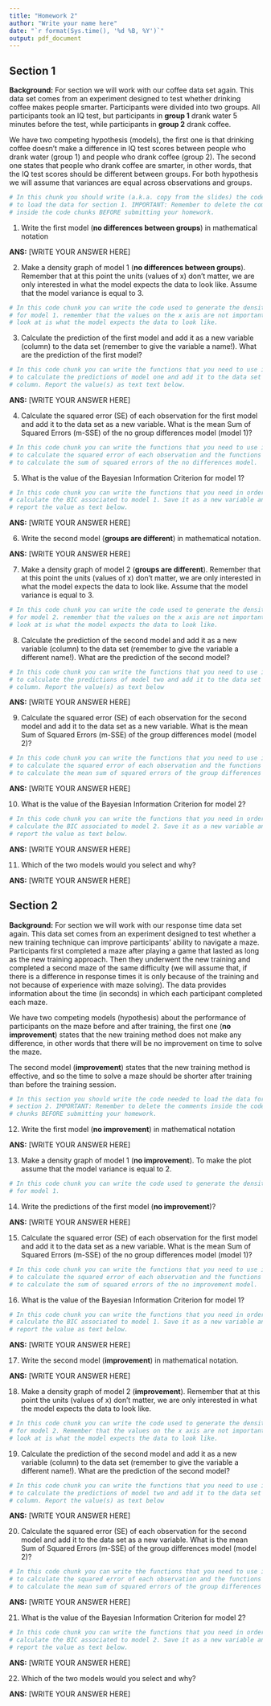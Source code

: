 ```yaml
---
title: "Homework 2"
author: "Write your name here"
date: "`r format(Sys.time(), '%d %B, %Y')`"
output: pdf_document
---
```


## Section 1

**Background:** For section we will work with our coffee data set again. 
This data set comes from an experiment designed to test whether  drinking coffee 
makes people smarter. Participants were divided into  two groups. All 
participants took an IQ test, but participants in **group 1** 
drank water 5 minutes before the test, while participants in **group 2** drank 
coffee. 

We have two competing hypothesis (models), the first one is that 
drinking coffee doesn't make a difference in IQ test scores between people who 
drank water (group 1) and people who drank coffee (group 2). The second one 
states that people who drank coffee are smarter, in other words, that the IQ 
test scores should be different between groups. For both hypothesis we will 
assume that variances are equal across observations and groups.

```r
# In this chunk you should write (a.k.a. copy from the slides) the code needed 
# to load the data for section 1. IMPORTANT: Remember to delete the comments 
# inside the code chunks BEFORE submitting your homework.
```

1. Write the first model (**no differences between groups**) in mathematical
notation

**ANS:** [WRITE YOUR ANSWER HERE]

2. Make a density graph of model 1 (**no differences between groups**). Remember 
that at this point the units (values of x) don't matter, we are only interested 
in what the model expects the data to look like. Assume that the model variance 
is equal to 3.

```r
# In this code chunk you can write the code used to generate the density plot
# for model 1. remember that the values on the x axis are not important, what we 
# look at is what the model expects the data to look like.
```

3. Calculate the prediction of the first model and add it as a new variable 
(column) to the data set (remember to give the variable a name!). What are the 
prediction of the first model?

```r
# In this code chunk you can write the functions that you need to use in order 
# to calculate the predictions of model one and add it to the data set as a new
# column. Report the value(s) as text text below.
```

**ANS:** [WRITE YOUR ANSWER HERE]

4. Calculate the squared error (SE) of each observation for the first model and
add it to the data set as a new variable. What is the mean Sum of Squared Errors 
(m-SSE) of the no group differences model (model 1)?

```r
# In this code chunk you can write the functions that you need to use in order 
# to calculate the squared error of each observation and the functions you need 
# to calculate the sum of squared errors of the no differences model.
```

5. What is the value of the Bayesian Information Criterion for model 1?

```r
# In this code chunk you can write the functions that you need in order to 
# calculate the BIC associated to model 1. Save it as a new variable and 
# report the value as text below.
```

**ANS:** [WRITE YOUR ANSWER HERE]

6. Write the second model (**groups are different**) in mathematical notation.

**ANS:** [WRITE YOUR ANSWER HERE]

7. Make a density graph of model 2 (**groups are different**). Remember that at 
this point the units (values of x) don't matter, we are only interested in what 
the model expects the data to look like. Assume that the model variance 
is equal to 3.

```r
# In this code chunk you can write the code used to generate the density plot
# for model 2. remember that the values on the x axis are not important, what we 
# look at is what the model expects the data to look like.
```

8. Calculate the prediction of the second model and add it as a new variable 
(column) to the data set (remember to give the variable a different name!). What 
are the prediction of the second model?

```r
# In this code chunk you can write the functions that you need to use in order 
# to calculate the predictions of model two and add it to the data set as a new
# column. Report the value(s) as text below
```

**ANS:** [WRITE YOUR ANSWER HERE]

9. Calculate the squared error (SE) of each observation for the second model and
add it to the data set as a new variable. What is the mean Sum of Squared Errors 
(m-SSE) of the group differences model (model 2)?

```r
# In this code chunk you can write the functions that you need to use in order 
# to calculate the squared error of each observation and the functions you need 
# to calculate the mean sum of squared errors of the group differences model.
```

**ANS:** [WRITE YOUR ANSWER HERE]

10. What is the value of the Bayesian Information Criterion for model 2?

```r
# In this code chunk you can write the functions that you need in order to 
# calculate the BIC associated to model 2. Save it as a new variable and 
# report the value as text below.
```

**ANS:** [WRITE YOUR ANSWER HERE]

11. Which of the two models would you select and why?

**ANS:** [WRITE YOUR ANSWER HERE]



## Section 2

**Background:** For section we will work with our response time data set again.
This data set comes from an experiment designed to test 
whether a new training technique can improve participants' ability to navigate 
a maze. Participants first completed a maze after playing a game that lasted 
as long as the new training approach. Then they underwent the new training 
and completed a second maze of the same difficulty (we will assume that, if 
there is a difference in response times it is only because of the training and
not because of experience with maze solving). The data provides 
information about the time (in seconds) in which each participant completed each 
maze.

We have two competing models (hypothesis) about the performance of participants
on the maze before and after training, the first one (**no improvement**) states 
that the new training method does not make any difference, in other words that 
there will be no improvement on time to solve the maze. 

The second model (**improvement**) states that the new training method is 
effective, and so the time to solve a maze should be shorter after training than 
before the training session.

```r
# In this section you should write the code needed to load the data for
# section 2. IMPORTANT: Remember to delete the comments inside the code 
# chunks BEFORE submitting your homework.
```

12. Write the first model (**no improvement**) in mathematical
notation

**ANS:** [WRITE YOUR ANSWER HERE]

13. Make a density graph of model 1 (**no improvement**). To make the plot 
assume that the model variance is equal to 2.

```r
# In this code chunk you can write the code used to generate the density plot
# for model 1.
```

14. Write the predictions of the first model (**no improvement**)?

**ANS:** [WRITE YOUR ANSWER HERE]

15. Calculate the squared error (SE) of each observation for the first model and
add it to the data set as a new variable. What is the mean Sum of Squared Errors 
(m-SSE) of the no group differences model (model 1)?

```r
# In this code chunk you can write the functions that you need to use in order 
# to calculate the squared error of each observation and the functions you need 
# to calculate the sum of squared errors of the no improvement model.
```

16. What is the value of the Bayesian Information Criterion for model 1?

```r
# In this code chunk you can write the functions that you need in order to 
# calculate the BIC associated to model 1. Save it as a new variable and 
# report the value as text below.
```

**ANS:** [WRITE YOUR ANSWER HERE]

17. Write the second model (**improvement**) in mathematical notation.

**ANS:** [WRITE YOUR ANSWER HERE]

18. Make a density graph of model 2 (**improvement**). Remember that at 
this point the units (values of x) don't matter, we are only interested in what 
the model expects the data to look like.

```r
# In this code chunk you can write the code used to generate the density plot
# for model 2. Remember that the values on the x axis are not important, what we 
# look at is what the model expects the data to look like.
```

19. Calculate the prediction of the second model and add it as a new variable 
(column) to the data set (remember to give the variable a different name!). What 
are the prediction of the second model?

```r
# In this code chunk you can write the functions that you need to use in order 
# to calculate the predictions of model two and add it to the data set as a new
# column. Report the value(s) as text below
```

**ANS:** [WRITE YOUR ANSWER HERE]

20. Calculate the squared error (SE) of each observation for the second model 
and add it to the data set as a new variable. What is the mean Sum of Squared 
Errors (m-SSE) of the group differences model (model 2)?

```r
# In this code chunk you can write the functions that you need to use in order 
# to calculate the squared error of each observation and the functions you need 
# to calculate the mean sum of squared errors of the group differences model.
```

**ANS:** [WRITE YOUR ANSWER HERE]

21. What is the value of the Bayesian Information Criterion for model 2?

```r
# In this code chunk you can write the functions that you need in order to 
# calculate the BIC associated to model 2. Save it as a new variable and 
# report the value as text below.
```

**ANS:** [WRITE YOUR ANSWER HERE]

22. Which of the two models would you select and why?

**ANS:** [WRITE YOUR ANSWER HERE]

